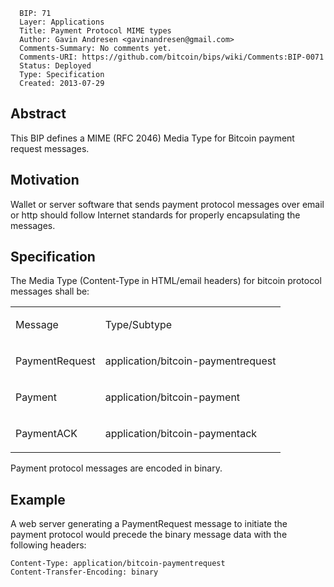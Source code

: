 <pre>
  BIP: 71
  Layer: Applications
  Title: Payment Protocol MIME types
  Author: Gavin Andresen <gavinandresen@gmail.com>
  Comments-Summary: No comments yet.
  Comments-URI: https://github.com/bitcoin/bips/wiki/Comments:BIP-0071
  Status: Deployed
  Type: Specification
  Created: 2013-07-29
</pre>

==Abstract==

This BIP defines a MIME (RFC 2046) Media Type for Bitcoin payment
request messages.

==Motivation==

Wallet or server software that sends payment protocol messages over
email or http should follow Internet standards for properly
encapsulating the messages.

==Specification==

The Media Type (Content-Type in HTML/email headers) for bitcoin
protocol messages shall be:

{|
| Message || Type/Subtype
|-
| PaymentRequest || application/bitcoin-paymentrequest
|-
| Payment || application/bitcoin-payment
|-
| PaymentACK || application/bitcoin-paymentack
|}

Payment protocol messages are encoded in binary.

==Example==

A web server generating a PaymentRequest message to initiate the
payment protocol would precede the binary message data with the
following headers:
<pre>
Content-Type: application/bitcoin-paymentrequest
Content-Transfer-Encoding: binary
</pre>
